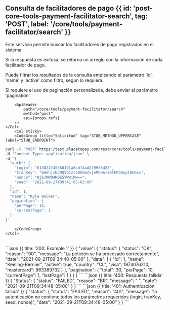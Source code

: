 


## Consulta de facilitadores de pago {{ id: 'post-core-tools-payment-facilitator-search', tag: 'POST', label: '/core/tools/payment-facilitator/search' }}

<Row>
    <Col>
        Este servicio permite buscar los facilitadores de pago registrados en el sistema.

Si la respuesta es exitosa, se retorna un arreglo con la información de cada facilitador de pago.

Puede filtrar los resultados de la consulta empleando el parámetro 'id', 'name' y 'active' como filtro, segun lo requiera.

Si requiere el uso de paginación personalizada, debe enviar el parámetro 'pagination'.
    
        <ApiReader
            path="/core/tools/payment-facilitator/search"
            method="post"
            api={props.refs}
        />
    </Col>
        <Col sticky>
        <CodeGroup title="Solicitud" tag="STUB_METHOD_UPPERCASE" label="STUB_ENDPOINT">
```bash {{title: 'Búsqueda consultores comerciales'}}
curl -X "POST" https:/test.placetopay.com/rest/core/tools/payment-facilitator/search \
-H "Content-Type: application/json" \
-d '{
  "auth": {
    "login": "613822f45568191a8cdf4ad2299f6d23",
    "tranKey": "bHehjzNcMQVQ1zto0GhmZxjeMhwA+3OlFPbOup16HGc=",
    "nonce": "NjE1MWQ4MDE5YWViMw==",
    "seed": "2021-09-27T09:41:05-05:00"
  },
  "id": 1,
  "name": "Kyle Walker",
  "pagination": {
    "perPage": 15,
    "currentPage": 1
  }
}'
```
        </CodeGroup>
    </Col>
</Row>

<Row>
    <Col>
        <ApiReader
            path="/core/tools/payment-facilitator/search"
            method="post"
            type="response"
            api={props.refs}
        />
    </Col>
        <Col sticky>
        <br />
        <CodeGroup title="Respuesta">
```json {{ title: '200: Example 1' }}
{
  "value": {
    "status": {
      "status": "OK",
      "reason": "00",
      "message": "La petición se ha procesado correctamente",
      "date": "2021-09-21T09:34:48-05:00"
    },
    "data": [
      {
        "id": 1,
        "name": "Keeling-Bernier",
        "active": true,
        "country": "CL",
        "visa": 1973076210,
        "mastercard": 963389732
      }
    ],
    "pagination": {
      "total": 30,
      "perPage": 10,
      "currentPage": 1,
      "lastPage": 1
    }
  }
}
```
```json {{ title: '400: Respuesta fallida' }}
{
  "Status": {
    "status": "FAILED",
    "reason": "BR",
    "message": " ",
    "date": "2021-09-21T09:34:48-05:00"
  }
}
```
```json {{ title: '401: Authenticación fallida' }}
{
  "status": {
    "status": "FAILED",
    "reason": "401",
    "message": "la autenticación no contiene todos los parámetros requeridos (login, tranKey, seed, nonce)",
    "date": "2021-09-21T09:34:48-05:00"
  }
}
```
        </CodeGroup>
    </Col>
</Row>


